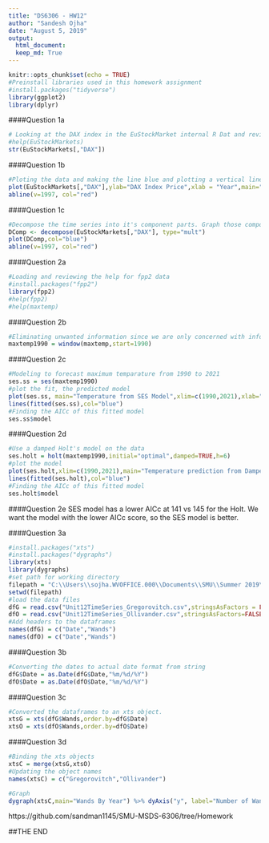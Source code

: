 ---
title: "DS6306 - HW12"
author: "Sandesh Ojha"
date: "August 5, 2019"
output: 
  html_document:
  keep_md: True
---

```{r setup, include=FALSE}
knitr::opts_chunk$set(echo = TRUE)
#Preinstall libraries used in this homework assignment
#install.packages("tidyverse")
library(ggplot2)
library(dplyr)
```
####Question 1a
```{r}
# Looking at the DAX index in the EuStockMarket internal R Dat and reviewing the file structure and understanding the data by looking at the help
#help(EuStockMarkets)
str(EuStockMarkets[,"DAX"])
```

####Question 1b
```{r,fig.width=15}
#Ploting the data and making the line blue and plotting a vertical line in 1997 and giving it a title
plot(EuStockMarkets[,"DAX"],ylab="DAX Index Price",xlab = "Year",main="DAX Index Price by Year",col="blue")
abline(v=1997, col="red")
```

####Question 1c
```{r,fig.width=15}
#Decompose the time series into it's component parts. Graph those component parts keeping the lines blue and vertical red line at 1997
DComp <- decompose(EuStockMarkets[,"DAX"], type="mult")
plot(DComp,col="blue")
abline(v=1997, col="red")
```

####Question 2a
```{r message=FALSE, warning=FALSE}
#Loading and reviewing the help for fpp2 data
#install.packages("fpp2")
library(fpp2)
#help(fpp2) 
#help(maxtemp)
```

####Question 2b
```{r}
#Eliminating unwanted information since we are only concerned with info after 1990
maxtemp1990 = window(maxtemp,start=1990)
```

####Question 2c
```{r,fig.width=10}
#Modeling to forecast maximum temparature from 1990 to 2021
ses.ss = ses(maxtemp1990)
#plot the fit, the predicted model
plot(ses.ss, main="Temperature from SES Model",xlim=c(1990,2021),xlab="Year",ylab="Temperature (C)")
lines(fitted(ses.ss),col="blue")
#Finding the AICc of this fitted model
ses.ss$model
```

####Question 2d
```{r, fig.width=10}
#Use a damped Holt's model on the data
ses.holt = holt(maxtemp1990,initial="optimal",damped=TRUE,h=6)
#plot the model
plot(ses.holt,xlim=c(1990,2021),main="Temperature prediction from Damped Holt's Model",xlab="Year",ylab="Temp (C)")
lines(fitted(ses.holt),col="blue")
#Finding the AICc of this fitted model
ses.holt$model
```

####Question 2e
SES model has a lower AICc at 141 vs 145 for the Holt.  We want the model with the lower AICc score, so the SES model is better.

####Question 3a
```{r message=FALSE, warning=FALSE}
#install.packages("xts")
#install.packages("dygraphs")
library(xts)
library(dygraphs)
#set path for working directory
filepath = "C:\\Users\\sojha.WVOFFICE.000\\Documents\\SMU\\Summer 2019\\Doing Data Science\\HW12_2_2_2"
setwd(filepath)
#load the data files
dfG = read.csv("Unit12TimeSeries_Gregorovitch.csv",stringsAsFactors = FALSE)
dfO = read.csv("Unit12TimeSeries_Ollivander.csv",stringsAsFactors=FALSE)
#Add headers to the dataframes
names(dfG) = c("Date","Wands")
names(dfO) = c("Date","Wands")
```

####Question 3b
```{r}
#Converting the dates to actual date format from string
dfG$Date = as.Date(dfG$Date,"%m/%d/%Y")
dfO$Date = as.Date(dfO$Date,"%m/%d/%Y")
```

####Question 3c
```{r}
#Converted the dataframes to an xts object.
xtsG = xts(dfG$Wands,order.by=dfG$Date)
xtsO = xts(dfO$Wands,order.by=dfO$Date)
```

####Question 3d
```{r,fig.width=10}
#Binding the xts objects
xtsC = merge(xtsG,xtsO)
#Updating the object names
names(xtsC) = c("Gregorovitch","Ollivander")

#Graph
dygraph(xtsC,main="Wands By Year") %>% dyAxis("y", label="Number of Wands") %>% dyAxis("x", label="Year") %>%dySeries("Gregorovitch", color="pink") %>% dySeries("Ollivander", color="yellow") %>% dyOptions(stackedGraph=TRUE) %>% dyRangeSelector(height=50) %>%  dyHighlight(highlightCircleSize = 5,highlightSeriesBackgroundAlpha = 0.2,hideOnMouseOut = TRUE) %>% dyShading(from="1995-01-01", to="1999-01-01", color="grey")
```

https://github.com/sandman1145/SMU-MSDS-6306/tree/Homework


##THE END
